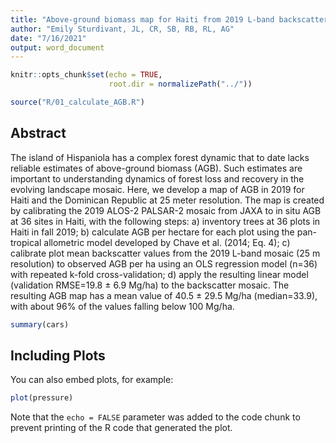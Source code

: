 ```yaml
---
title: "Above-ground biomass map for Haiti from 2019 L-band backscatter"
author: "Emily Sturdivant, JL, CR, SB, RB, RL, AG"
date: "7/16/2021"
output: word_document
---
```


```r
knitr::opts_chunk$set(echo = TRUE,
                      root.dir = normalizePath("../"))
```

```r
source("R/01_calculate_AGB.R")
```
## Abstract

The island of Hispaniola has a complex forest dynamic that to date lacks reliable estimates of above-ground biomass (AGB). Such estimates are important to understanding dynamics of forest loss and recovery in the evolving landscape mosaic. Here, we develop a map of AGB in 2019 for Haiti and the Dominican Republic at 25 meter resolution. The map is created by calibrating the 2019 ALOS-2 PALSAR-2 mosaic from JAXA to in situ AGB at 36 sites in Haiti, with the following steps: a) inventory trees at 36 plots in Haiti in fall 2019; b) calculate AGB per hectare for each plot using the pan-tropical allometric model developed by Chave et al. (2014; Eq. 4); c) calibrate plot mean backscatter values from the 2019 L-band mosaic (25 m resolution) to observed AGB per ha using an OLS regression model (n=36) with repeated k-fold cross-validation; d) apply the resulting linear model (validation RMSE=19.8 ± 6.9 Mg/ha) to the backscatter mosaic. The resulting AGB map has a mean value of 40.5 ± 29.5 Mg/ha (median=33.9), with about 96% of the values falling below 100 Mg/ha.


```r
summary(cars)
```

## Including Plots

You can also embed plots, for example:

```r
plot(pressure)
```

Note that the `echo = FALSE` parameter was added to the code chunk to prevent printing of the R code that generated the plot.
